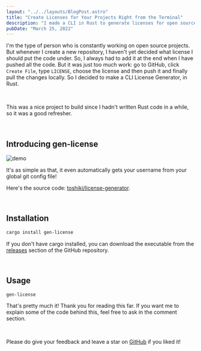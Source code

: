 ```yaml
---
layout: "../../layouts/BlogPost.astro"
title: "Create Licenses for Your Projects Right from the Terminal"
description: "I made a CLI in Rust to generate licenses for open source projects."
pubDate: "March 25, 2022"
---
```


I'm the type of person who is constantly working on open source projects. But whenever I create a new repository, I haven't yet decided what license I should put the code under. So, I always had to add it at the end when I have pushed all the code. But it was just too much work: go to GitHub, click `Create File`, type `LICENSE`, choose the license and then push it and finally pull the changes locally. So I decided to make a CLI License Generator, in Rust.

<br />

This was a nice project to build since I hadn't written Rust code in a while, so it was a good refresher.

<br />

## Introducing gen-license

![demo](https://us-east-1.tixte.net/uploads/toshiki.needs.rest/idea64_rZlJLu450P.gif)

It's as simple as that, it even automatically gets your username from your global git config file!

Here's the source code: [toshiki/license-generator](https://github.com/toshiki/license-generator).

<br />

## Installation

```bash
cargo install gen-license
```

If you don't have cargo installed, you can download the executable from the [releases](https://github.com/toshiki/license-generator/releases) section of the GitHub repository.

<br />

## Usage

```bash
gen-license
```

That's pretty much it! Thank you for reading this far. If you want me to explain some of the code behind this, feel free to ask in the comment section.

<br />

Please do give your feedback and leave a star on [GitHub](https://github.com/toshiki/license-generator) if you liked it!
